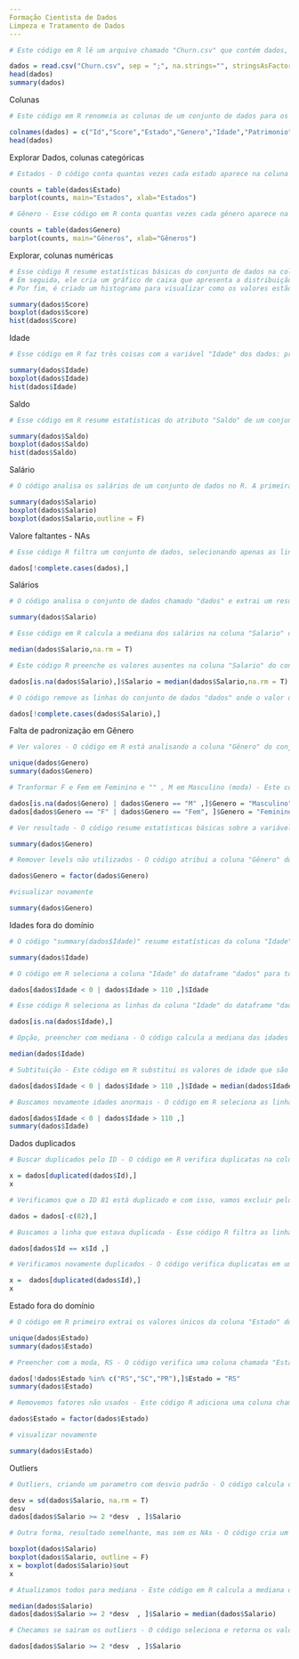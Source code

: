 ---
Formação Cientista de Dados
Limpeza e Tratamento de Dados
---

```{r}
# Este código em R lê um arquivo chamado "Churn.csv" que contém dados, separados por ponto e vírgula, sobre alguma coisa chamada "Churn". Em seguida, ele mostra as primeiras linhas desses dados usando a função "head" e um resumo estatístico usando a função "summary".

dados = read.csv("Churn.csv", sep = ";", na.strings="", stringsAsFactors=T)
head(dados)
summary(dados)
```

Colunas

```{r}
# Este código em R renomeia as colunas de um conjunto de dados para os nomes especificados: "Id", "Score", "Estado", "Gênero", "Idade", "Patrimônio", "Saldo", "Produtos", "TemCartãoCredito", "Ativo", "Salário" e "Saiu". Em seguida, ele exibe as primeiras linhas desse conjunto de dados.

colnames(dados) = c("Id","Score","Estado","Genero","Idade","Patrimonio","Saldo","Produtos","TemCartCredito","Ativo","Salario","Saiu")
head(dados)
```

Explorar Dados, colunas categóricas

```{r}
# Estados - O código conta quantas vezes cada estado aparece na coluna "Estado" dos dados e cria um gráfico de barras mostrando essas contagens. O título do gráfico é "Estados" e o eixo horizontal é rotulado como "Estados".

counts = table(dados$Estado)
barplot(counts, main="Estados", xlab="Estados")

# Gênero - Esse código em R conta quantas vezes cada gênero aparece na coluna 'Genero' do conjunto de dados 'dados' e cria um gráfico de barras que mostra essas contagens. O título do gráfico é "Gêneros" e o rótulo do eixo x é "Gêneros".

counts = table(dados$Genero)
barplot(counts, main="Gêneros", xlab="Gêneros")
```

Explorar, colunas numéricas

```{r}
# Esse código R resume estatísticas básicas do conjunto de dados na coluna "Score", mostrando valores como média, mediana e quartis. 
# Em seguida, ele cria um gráfico de caixa que apresenta a distribuição e possíveis valores discrepantes dessa mesma coluna. 
# Por fim, é criado um histograma para visualizar como os valores estão distribuídos em diferentes intervalos.

summary(dados$Score)
boxplot(dados$Score)
hist(dados$Score)
```

Idade

```{r}
# Esse código em R faz três coisas com a variável "Idade" dos dados: primeiro, ele apresenta um resumo estatístico; em seguida, cria um gráfico de caixa (boxplot) para mostrar a distribuição; por fim, gera um histograma para ilustrar como os valores de idade estão agrupados.

summary(dados$Idade)
boxplot(dados$Idade)
hist(dados$Idade)
```

Saldo

```{r}
# Esse código em R resume estatísticas do atributo "Saldo" de um conjunto de dados, mostrando informações como mínimo, máximo e média, mediana e quartis. Em seguida, cria um gráfico de caixa (boxplot) para visualizar a distribuição desse atributo e um histograma para ver como os valores estão agrupados.

summary(dados$Saldo)
boxplot(dados$Saldo)
hist(dados$Saldo)
```

Salário

```{r}
# O código analisa os salários de um conjunto de dados no R. A primeira linha mostra um resumo estatístico dos salários. A segunda linha cria um gráfico de caixa (boxplot) para visualizar a distribuição dos salários. A terceira linha recria o gráfico de caixa, mas sem mostrar os contornos externos dos valores, focando apenas na representação dos dados principais.

summary(dados$Salario)
boxplot(dados$Salario)
boxplot(dados$Salario,outline = F)
```

Valore faltantes - NAs

```{r}
# Esse código R filtra um conjunto de dados, selecionando apenas as linhas que não estão completas, ou seja, aquelas que possuem valores ausentes em pelo menos uma coluna. Ele usa a função `complete.cases()` para identificar as linhas completas, e o operador `!` inverte essa lógica, selecionando as linhas não completas do conjunto de dados "dados".

dados[!complete.cases(dados),]
```

Salários

```{r}
# O código analisa o conjunto de dados chamado "dados" e extrai um resumo estatístico do atributo "Salario", mostrando informações como média, mediana e valores mínimo e máximo desse atributo.

summary(dados$Salario)

# Esse código em R calcula a mediana dos salários na coluna "Salario" de um conjunto de dados chamado "dados", ignorando valores ausentes (NA). O resultado é o valor que fica exatamente no meio da lista de salários quando eles estão organizados em ordem crescente.

median(dados$Salario,na.rm = T)

# Este código R preenche os valores ausentes na coluna "Salario" do conjunto de dados "dados" com a mediana dos salários existentes, excluindo os valores ausentes ao calcular a mediana.

dados[is.na(dados$Salario),]$Salario = median(dados$Salario,na.rm = T)

# O código remove as linhas do conjunto de dados "dados" onde o valor do salário ("Salario") está ausente, ou seja, onde há um valor faltando. Ele utiliza a função "complete.cases" para identificar as linhas completas, o operador "!" inverte essa seleção e, finalmente, os colchetes [ ] são usados para filtrar o conjunto de dados conforme a condição especificada.

dados[!complete.cases(dados$Salario),]
```

Falta de padronização em Gênero

```{r}
# Ver valores - O código em R está analisando a coluna "Gênero" do conjunto de dados "dados". A primeira linha retorna os valores únicos presentes nessa coluna, ou seja, os diferentes gêneros. A segunda linha fornece um resumo estatístico sobre a distribuição dos gêneros na coluna, incluindo contagem e frequência de cada um.

unique(dados$Genero)
summary(dados$Genero)

# Tranformar F e Fem em Feminino e "" , M em Masculino (moda) - Este código em R realiza uma substituição nos dados de uma coluna chamada "Genero". Ele substitui os valores ausentes (NA) e os valores "M" por "Masculino", e substitui os valores "F" e "Fem" por "Feminino". Essas substituições são feitas diretamente na coluna "Genero" do conjunto de dados chamado "dados".

dados[is.na(dados$Genero) | dados$Genero == "M" ,]$Genero = "Masculino" 
dados[dados$Genero == "F" | dados$Genero == "Fem", ]$Genero = "Feminino" 

# Ver resultado - O código resume estatísticas básicas sobre a variável "Gênero" no conjunto de dados "dados", mostrando contagem, média e valores mais comuns. Isso ajuda a entender a distribuição dos gêneros nos dados.

summary(dados$Genero)

# Remover levels não utilizados - O código atribui a coluna "Gênero" do dataframe "dados" como um fator, o que é útil para representar categorias em R de forma eficiente. Isso ajuda a economizar memória e permite que você realize análises estatísticas mais facilmente com dados categóricos.

dados$Genero = factor(dados$Genero)

#visualizar novamente

summary(dados$Genero)
```

Idades fora do domínio

```{r}
# O código "summary(dados$Idade)" resume estatísticas da coluna "Idade" do conjunto de dados "dados", mostrando informações como média, mediana e outros valores importantes relacionados à idade.

summary(dados$Idade)

# O código em R seleciona a coluna "Idade" do dataframe "dados" para todas as linhas onde a idade é menor que 0 ou maior que 110. Em outras palavras, ele extrai as idades que estão fora do intervalo considerado válido.

dados[dados$Idade < 0 | dados$Idade > 110 ,]$Idade

# Esse código R seleciona as linhas da coluna "Idade" do dataframe "dados" onde o valor é ausente (NA), retornando todas as colunas para essas linhas.

dados[is.na(dados$Idade),]

# Opção, preencher com mediana - O código calcula a mediana das idades presentes na coluna "Idade" do conjunto de dados chamado "dados". A mediana é o valor do meio quando os números estão organizados em ordem, sendo útil para entender o valor central das idades.

median(dados$Idade)

# Subtituição - Este código em R substitui os valores de idade que são menores que 0 ou maiores que 110 no conjunto de dados 'dados' pela mediana das idades presentes no conjunto. Isso é feito através da atribuição direta da mediana aos valores fora do intervalo válido.

dados[dados$Idade < 0 | dados$Idade > 110 ,]$Idade = median(dados$Idade) 

# Buscamos novamente idades anormais - O código em R seleciona as linhas da tabela 'dados' onde a coluna 'Idade' possui valores menores que 0 ou maiores que 110. Em seguida, ele exibe um resumo estatístico da coluna 'Idade', mostrando estatísticas como média, mediana e quartis.

dados[dados$Idade < 0 | dados$Idade > 110 ,]
summary(dados$Idade)
```

Dados duplicados

```{r}
# Buscar duplicados pelo ID - O código em R verifica duplicatas na coluna 'Id' do conjunto de dados 'dados' e atribui essas linhas duplicadas para a variável 'x', exibindo o resultado.

x = dados[duplicated(dados$Id),]
x

# Verificamos que o ID 81 está duplicado e com isso, vamos excluir pelo indice 82 - O código remove a linha 82 do conjunto de dados chamado "dados", excluindo essa entrada da análise ou processamento posterior.

dados = dados[-c(82),]

# Buscamos a linha que estava duplicada - Esse código R filtra as linhas do dataframe "dados" onde o valor da coluna "Id" é igual ao valor de "Id" no objeto "x". Em outras palavras, ele extrai as linhas dos dados que correspondem ao mesmo ID que está presente em "x".

dados[dados$Id == x$Id ,]

# Verificamos novamente duplicados - O código verifica duplicatas em um conjunto de dados chamado "dados" com base na coluna "Id". Ele armazena as linhas duplicadas na variável "x" e, em seguida, imprime essas linhas duplicadas.

x =  dados[duplicated(dados$Id),]
x
```

Estado fora do domínio

```{r}
# O código em R primeiro extrai os valores únicos da coluna "Estado" do dataframe "dados". Em seguida, ele gera um resumo estatístico dessa mesma coluna, exibindo informações como contagem e ocorrência dos estados presentes nos dados.

unique(dados$Estado)
summary(dados$Estado)

# Preencher com a moda, RS - O código verifica uma coluna chamada "Estado" em um conjunto de dados chamado "dados". Ele atribui "RS" aos valores da coluna "Estado" que não são "RS", "SC" ou "PR". Em seguida, ele exibe um resumo dos valores na coluna "Estado".

dados[!dados$Estado %in% c("RS","SC","PR"),]$Estado = "RS"
summary(dados$Estado)

# Removemos fatores não usados - Este código R adiciona uma coluna chamada "Estado" aos dados existentes. A função "factor" é usada para converter os valores dessa coluna em fatores, que são categorias ou grupos distintos. Isso pode ser útil para análises e gráficos que envolvam categorias.

dados$Estado = factor(dados$Estado)

# visualizar novamente

summary(dados$Estado)
```

Outliers

```{r}
# Outliers, criando um parametro com desvio padrão - O código calcula o desvio padrão dos salários em um conjunto de dados e armazena o resultado na variável 'desv'. Em seguida, imprime o valor do desvio padrão. Por fim, ele filtra e exibe os salários maiores ou iguais a duas vezes o desvio padrão a partir dos dados originais.

desv = sd(dados$Salario, na.rm = T)
desv
dados[dados$Salario >= 2 *desv  , ]$Salario

# Outra forma, resultado semelhante, mas sem os NAs - O código cria um gráfico de boxplot para visualizar a distribuição dos salários da variável 'Salario' em um conjunto de dados chamado 'dados'. A segunda linha remove os pontos fora do gráfico. Em seguida, o código armazena os valores que estão fora do boxplot na variável 'x' e exibe esses valores.

boxplot(dados$Salario)
boxplot(dados$Salario, outline = F)
x = boxplot(dados$Salario)$out
x

# Atualizamos todos para mediana - Este código em R calcula a mediana dos salários na base de dados "dados". Em seguida, ele seleciona os registros onde os salários são pelo menos duas vezes o valor do desvio padrão e define esses salários como sendo a mediana calculada anteriormente.

median(dados$Salario)
dados[dados$Salario >= 2 *desv  , ]$Salario = median(dados$Salario)

# Checamos se sairam os outliers - O código seleciona e retorna os valores da coluna "Salario" de um conjunto de dados chamado "dados", mas apenas daqueles registros cujo valor de "Salario" seja maior ou igual a duas vezes o valor do desvio padrão (armazenado na variável "desv").

dados[dados$Salario >= 2 *desv  , ]$Salario
```
